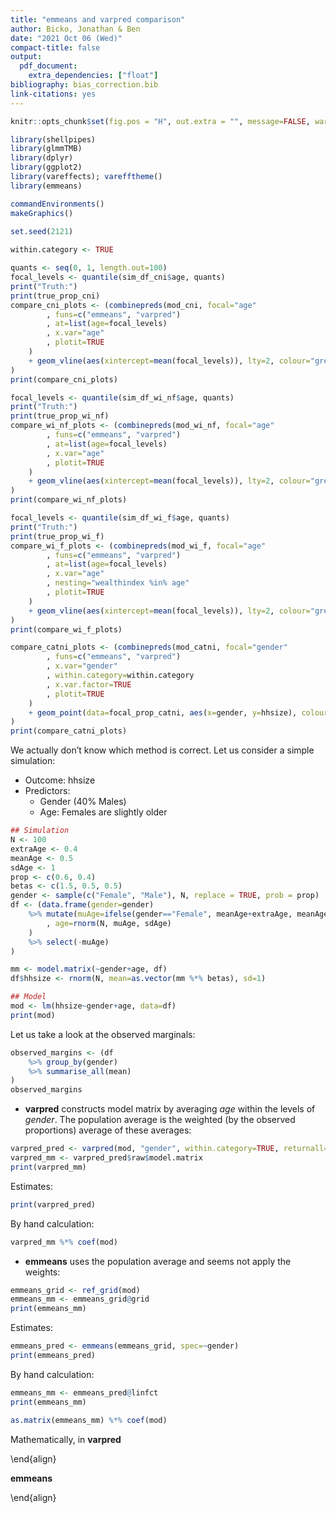 ```yaml
---
title: "emmeans and varpred comparison"
author: Bicko, Jonathan & Ben
date: "2021 Oct 06 (Wed)"
compact-title: false
output:
  pdf_document:
    extra_dependencies: ["float"]
bibliography: bias_correction.bib
link-citations: yes
---
```



```r
knitr::opts_chunk$set(fig.pos = "H", out.extra = "", message=FALSE, warning=FALSE, echo=FALSE)

library(shellpipes)
library(glmmTMB)
library(dplyr)
library(ggplot2)
library(vareffects); varefftheme()
library(emmeans)

commandEnvironments()
makeGraphics()
 
set.seed(2121)

within.category <- TRUE

```

\section{Continuous predictors}

\subsection{No interaction}

```r
quants <- seq(0, 1, length.out=100)
focal_levels <- quantile(sim_df_cni$age, quants)
print("Truth:")
print(true_prop_cni)
compare_cni_plots <- (combinepreds(mod_cni, focal="age"
		, funs=c("emmeans", "varpred")
		, at=list(age=focal_levels)
		, x.var="age"
		, plotit=TRUE
	)
	+ geom_vline(aes(xintercept=mean(focal_levels)), lty=2, colour="grey")
)
print(compare_cni_plots)
```

\subsection{Interaction between non-focal predictors}

```r
focal_levels <- quantile(sim_df_wi_nf$age, quants)
print("Truth:")
print(true_prop_wi_nf)
compare_wi_nf_plots <- (combinepreds(mod_wi_nf, focal="age"
		, funs=c("emmeans", "varpred")
		, at=list(age=focal_levels)
		, x.var="age"
		, plotit=TRUE
	)
	+ geom_vline(aes(xintercept=mean(focal_levels)), lty=2, colour="grey")
)
print(compare_wi_nf_plots)
```


\subsection{Interaction between focal and non-focal predictors}

```r
focal_levels <- quantile(sim_df_wi_f$age, quants)
print("Truth:")
print(true_prop_wi_f)
compare_wi_f_plots <- (combinepreds(mod_wi_f, focal="age"
		, funs=c("emmeans", "varpred")
		, at=list(age=focal_levels)
		, x.var="age"
		, nesting="wealthindex %in% age"
		, plotit=TRUE
	)
	+ geom_vline(aes(xintercept=mean(focal_levels)), lty=2, colour="grey")
)
print(compare_wi_f_plots)
```

\section{Categorical predictors}


\subsection{No interaction}

```r
compare_catni_plots <- (combinepreds(mod_catni, focal="gender"
		, funs=c("emmeans", "varpred")
		, x.var="gender"
		, within.category=within.category
		, x.var.factor=TRUE
		, plotit=TRUE
	)
	+ geom_point(data=focal_prop_catni, aes(x=gender, y=hhsize), colour="black")
)
print(compare_catni_plots)
```


\section{Why the differences?}

We actually don't know which method is correct. Let us consider a simple simulation:

- Outcome: hhsize
- Predictors:
	- Gender (40\% Males)
	- Age: Females are slightly older

```r
## Simulation
N <- 100
extraAge <- 0.4
meanAge <- 0.5
sdAge <- 1
prop <- c(0.6, 0.4)
betas <- c(1.5, 0.5, 0.5)
gender <- sample(c("Female", "Male"), N, replace = TRUE, prob = prop)
df <- (data.frame(gender=gender)
	%>% mutate(muAge=ifelse(gender=="Female", meanAge+extraAge, meanAge)
		, age=rnorm(N, muAge, sdAge)
	)
	%>% select(-muAge)
)

mm <- model.matrix(~gender+age, df)
df$hhsize <- rnorm(N, mean=as.vector(mm %*% betas), sd=1)

## Model
mod <- lm(hhsize~gender+age, data=df)
print(mod)
```

Let us take a look at the observed marginals:


```r
observed_margins <- (df
	%>% group_by(gender)
	%>% summarise_all(mean)
)
observed_margins
```

- **varpred** constructs model matrix by averaging _age_ within the levels of _gender_. The population average is the weighted (by the observed proportions) average of these averages:

```r
varpred_pred <- varpred(mod, "gender", within.category=TRUE, returnall=TRUE)
varpred_mm <- varpred_pred$raw$model.matrix
print(varpred_mm)
```

Estimates:
```r
print(varpred_pred)
```

By hand calculation:

```r
varpred_mm %*% coef(mod)
```


- **emmeans** uses the population average and seems not apply the weights:

```r
emmeans_grid <- ref_grid(mod)
emmeans_mm <- emmeans_grid@grid
print(emmeans_mm)
```


Estimates:
```r
emmeans_pred <- emmeans(emmeans_grid, spec=~gender)
print(emmeans_pred)
```

By hand calculation:


```r
emmeans_mm <- emmeans_pred@linfct
print(emmeans_mm)

as.matrix(emmeans_mm) %*% coef(mod)
```

Mathematically, in **varpred**

\begin{align}
\mathbb{E}(Y|X) =
\begin{cases}
(\beta_0 + \alpha) + \beta_1 \bar{{Age_{M}}},& \text{ if } gender = Male\\\\
\beta_0 + \beta_1 \bar{{Age_{F}}},&  \text{ if } gender = Female\
\end{cases}
\end{align}


**emmeans**

\begin{align}
\mathbb{E}(Y|X) =
\begin{cases}
(\beta_0 + \alpha) + \beta_1 \bar{{Age}},& \text{ if } gender = Male\\\\
\beta_0 + \beta_1 \bar{{Age}},&  \text{ if } gender = Female\
\end{cases}
\end{align}

